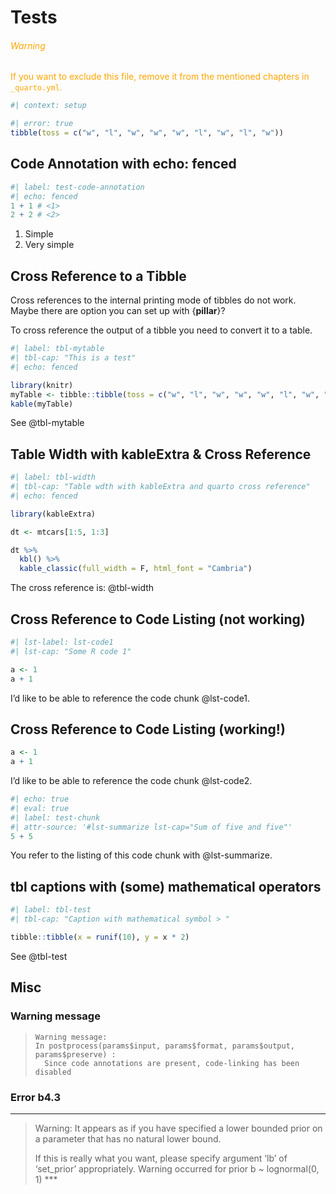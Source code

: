 # Tests

::: {.callout-warning style="color: orange;"}
###### Warning

If you want to exclude this file, remove it from the mentioned chapters
in `_quarto.yml`.
:::

```r
#| context: setup
```

```r
#| error: true
tibble(toss = c("w", "l", "w", "w", "w", "l", "w", "l", "w"))
```

## Code Annotation with echo: fenced

```r
#| label: test-code-annotation
#| echo: fenced
1 + 1 # <1>
2 + 2 # <2>
```

1.  Simple
2.  Very simple

## Cross Reference to a Tibble

Cross references to the internal printing mode of tibbles do not work.
Maybe there are option you can set up with {**pillar**}?

To cross reference the output of a tibble you need to convert it to a
table.

```r
#| label: tbl-mytable
#| tbl-cap: "This is a test"
#| echo: fenced

library(knitr)
myTable <- tibble::tibble(toss = c("w", "l", "w", "w", "w", "l", "w", "l", "w"))
kable(myTable)
```

See @tbl-mytable

## Table Width with kableExtra & Cross Reference

```r
#| label: tbl-width
#| tbl-cap: "Table wdth with kableExtra and quarto cross reference"
#| echo: fenced

library(kableExtra)

dt <- mtcars[1:5, 1:3]

dt %>%
  kbl() %>%
  kable_classic(full_width = F, html_font = "Cambria")
```

The cross reference is: @tbl-width

## Cross Reference to Code Listing (not working)

```r
#| lst-label: lst-code1
#| lst-cap: "Some R code 1"

a <- 1
a + 1
```

I'd like to be able to reference the code chunk @lst-code1.

## Cross Reference to Code Listing (working!)

``` {#lst-code .r lst-cap="Some R code"}
a <- 1
a + 1
```

I'd like to be able to reference the code chunk @lst-code2.

```r
#| echo: true
#| eval: true
#| label: test-chunk
#| attr-source: '#lst-summarize lst-cap="Sum of five and five"'
5 + 5
```

You refer to the listing of this code chunk with @lst-summarize.

## tbl captions with (some) mathematical operators

```r
#| label: tbl-test
#| tbl-cap: "Caption with mathematical symbol > " 

tibble::tibble(x = runif(10), y = x * 2)
```

See @tbl-test

## Misc

### Warning message

> ```         
> Warning message:
> In postprocess(params$input, params$format, params$output, params$preserve) :
>   Since code annotations are present, code-linking has been disabled
> ```


### Error b4.3

***
> Warning: It appears as if you have specified a lower bounded prior on a parameter that has no natural lower bound.
>
> If this is really what you want, please specify argument 'lb' of 'set_prior' appropriately.
> Warning occurred for prior 
> b ~ lognormal(0, 1)
***
